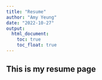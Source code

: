 ```yaml
---
title: "Resume"
author: "Amy Yeung"
date: "2022-10-27"
output: 
  html_document:
    toc: true
    toc_float: true
---
```


## This is my resume page
